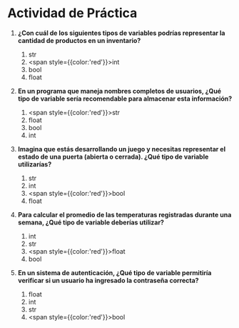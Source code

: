 # Actividad de Práctica

1. **¿Con cuál de los siguientes tipos de variables podrías representar la cantidad de productos en un inventario?**
    1. str
    2. <span style={{color:'red'}}>int</span>
    3. bool
    4. float

2. **En un programa que maneja nombres completos de usuarios, ¿Qué tipo de variable sería recomendable para almacenar esta información?**
    1. <span style={{color:'red'}}>str</span>
    2. float
    3. bool
    4. int

3. **Imagina que estás desarrollando un juego y necesitas representar el estado de una puerta (abierta o cerrada). ¿Qué tipo de variable utilizarías?**
    1. str
    2. int
    3. <span style={{color:'red'}}>bool</span>
    4. float

4. **Para calcular el promedio de las temperaturas registradas durante una semana, ¿Qué tipo de variable deberías utilizar?**
    1. int
    2. str
    3. <span style={{color:'red'}}>float</span>
    4. bool

5. **En un sistema de autenticación, ¿Qué tipo de variable permitiría verificar si un usuario ha ingresado la contraseña correcta?**
    1. float
    2. int
    3. str
    4. <span style={{color:'red'}}>bool</span>
